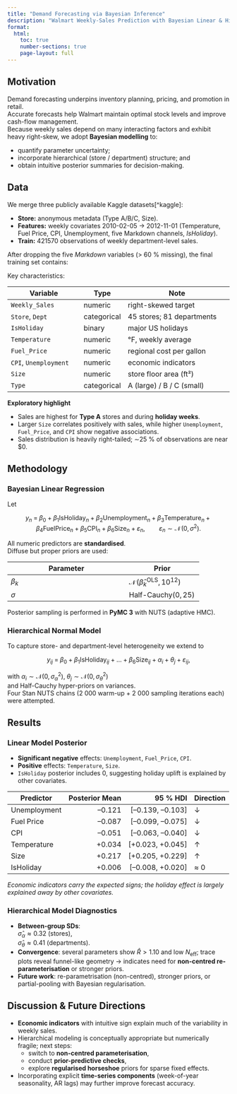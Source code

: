 ```yaml
---
title: "Demand Forecasting via Bayesian Inference"
description: "Walmart Weekly-Sales Prediction with Bayesian Linear & Hierarchical Models"
format:
  html:
    toc: true
    number-sections: true
    page-layout: full
---
```


## Motivation

Demand forecasting underpins inventory planning, pricing, and promotion in retail.  
Accurate forecasts help Walmart maintain optimal stock levels and improve cash-flow management.  
Because weekly sales depend on many interacting factors and exhibit heavy right-skew, we adopt **Bayesian modelling** to:

* quantify parameter uncertainty;
* incorporate hierarchical (store / department) structure; and  
* obtain intuitive posterior summaries for decision-making.

## Data

We merge three publicly available Kaggle datasets[^kaggle]:

* **Store:** anonymous metadata (Type A/B/C, Size).  
* **Features:** weekly covariates 2010-02-05 → 2012-11-01 (Temperature, Fuel Price, CPI, Unemployment, five Markdown channels, *IsHoliday*).  
* **Train:** 421570 observations of weekly department-level sales.

After dropping the five *Markdown* variables (> 60 % missing), the final training set contains:

Key characteristics:

| Variable                | Type        | Note                               |
|-------------------------|-------------|------------------------------------|
| `Weekly_Sales`          | numeric     | right-skewed target                |
| `Store`, `Dept`         | categorical | 45 stores; 81 departments          |
| `IsHoliday`             | binary      | major US holidays                  |
| `Temperature`           | numeric     | °F, weekly average                 |
| `Fuel_Price`            | numeric     | regional cost per gallon           |
| `CPI`, `Unemployment`   | numeric     | economic indicators                |
| `Size`                  | numeric     | store floor area (ft²)             |
| `Type`                  | categorical | A (large) / B / C (small)          |

**Exploratory highlight**

* Sales are highest for **Type A** stores and during **holiday weeks**.  
* Larger `Size` correlates positively with sales, while higher `Unemployment`, `Fuel_Price`, and `CPI` show negative associations.  
* Sales distribution is heavily right-tailed; ∼25 % of observations are near \$0.

## Methodology

### Bayesian Linear Regression

Let  

$$
y_n \;=\;
\beta_0 + \beta_1 \text{IsHoliday}_n + \beta_2 \text{Unemployment}_n
+ \beta_3 \text{Temperature}_n + \beta_4 \text{FuelPrice}_n
+ \beta_5 \text{CPI}_n + \beta_6 \text{Size}_n + \varepsilon_n,
\qquad
\varepsilon_n \sim \mathcal N\!\bigl(0,\sigma^2\bigr).
$$

All numeric predictors are **standardised**.  
Diffuse but proper priors are used:

| Parameter | Prior |
|-----------|-------|
| $\beta_k$ | $\mathcal N\!\bigl(\hat\beta_k^{\text{OLS}},\,10^{12}\bigr)$ |
| $\sigma$  | Half-Cauchy$(0,25)$ |

Posterior sampling is performed in **PyMC 3** with NUTS (adaptive HMC).  

### Hierarchical Normal Model

To capture store- and department-level heterogeneity we extend to

$$
y_{ij} \;=\;
\beta_0 + \beta_1 \text{IsHoliday}_{ij} + \dots + \beta_6 \text{Size}_{ij}
+\alpha_i + \theta_j + \varepsilon_{ij},
$$

with $\alpha_i \sim \mathcal N(0,\sigma_\alpha^2), \;
      \theta_j \sim \mathcal N(0,\sigma_\theta^2)$  
and Half-Cauchy hyper-priors on variances.  
Four Stan NUTS chains (2 000 warm-up + 2 000 sampling iterations each) were attempted.

## Results

### Linear Model Posterior

* **Significant negative** effects: `Unemployment`, `Fuel_Price`, `CPI`.  
* **Positive** effects: `Temperature`, `Size`.  
* `IsHoliday` posterior includes 0, suggesting holiday uplift is explained by other covariates.

| Predictor        | Posterior Mean | 95 % HDI           | Direction |
|------------------|---------------:|-------------------:|-----------|
| Unemployment     | –0.121         | [–0.139, –0.103]   | ↓         |
| Fuel Price       | –0.087         | [–0.099, –0.075]   | ↓         |
| CPI              | –0.051         | [–0.063, –0.040]   | ↓         |
| Temperature      | +0.034         | [+0.023, +0.045]   | ↑         |
| Size             | +0.217         | [+0.205, +0.229]   | ↑         |
| IsHoliday        | +0.006         | [–0.008, +0.020]   | ≈ 0       |

*Economic indicators carry the expected signs; the holiday effect is largely explained away by other covariates.*


### Hierarchical Model Diagnostics
* **Between-group SDs**:  
  $\hat\sigma_\alpha \approx 0.32$ (stores),  
  $\hat\sigma_\theta \approx 0.41$ (departments).  
* **Convergence**: several parameters show $\hat R > 1.10$ and low $N_\text{eff}$; trace plots reveal funnel-like geometry → indicates need for **non-centred re-parameterisation** or stronger priors.
* **Future work**: re-parametrisation (non-centred), stronger priors, or partial-pooling with Bayesian regularisation.

## Discussion & Future Directions

* **Economic indicators** with intuitive sign explain much of the variability in weekly sales.  
* Hierarchical modeling is conceptually appropriate but numerically fragile; next steps:  
  * switch to **non-centred parameterisation**,  
  * conduct **prior-predictive checks**,  
  * explore **regularised horseshoe** priors for sparse fixed effects.  
* Incorporating explicit **time-series components** (week-of-year seasonality, AR lags) may further improve forecast accuracy.

